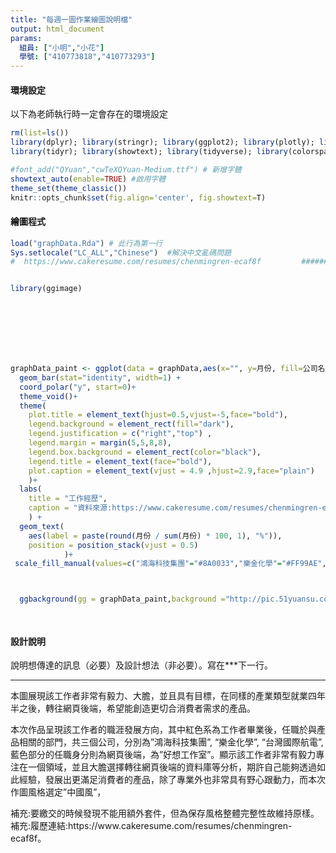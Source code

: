 ```yaml
---
title: "每週一圖作業繪圖說明檔"
output: html_document
params:
  組員: ["小明","小花"]  
  學號: ["410773818","410773293"]
---
```


#### 環境設定

以下為老師執行時一定會存在的環境設定
```r
rm(list=ls())
library(dplyr); library(stringr); library(ggplot2); library(plotly); library(lubridate); library(readr); library(colorspace); library(grDevices); library(shiny); library(shinyjs); library(scales)
library(tidyr); library(showtext); library(tidyverse); library(colorspace)

#font_add("QYuan","cwTeXQYuan-Medium.ttf") # 新增字體
showtext_auto(enable=TRUE) #啟用字體
theme_set(theme_classic())
knitr::opts_chunk$set(fig.align='center', fig.showtext=T)
```


#### 繪圖程式

```r
load("graphData.Rda") # 此行為第一行
Sys.setlocale("LC_ALL","Chinese")  #解決中文亂碼問題
#  https://www.cakeresume.com/resumes/chenmingren-ecaf8f         ###### 此為履歷link   ########


library(ggimage)




 



graphData_paint <- ggplot(data = graphData,aes(x="", y=月份, fill=公司名稱)) +
  geom_bar(stat="identity", width=1) +
  coord_polar("y", start=0)+
  theme_void()+
  theme(
    plot.title = element_text(hjust=0.5,vjust=-5,face="bold"),
    legend.background = element_rect(fill="dark"),
    legend.justification = c("right","top") ,
    legend.margin = margin(5,5,8,8),
    legend.box.background = element_rect(color="black"),
    legend.title = element_text(face="bold"),
    plot.caption = element_text(vjust = 4.9 ,hjust=2.9,face="plain")
    )+
  labs(
    title = "工作經歷",
    caption = "資料來源:https://www.cakeresume.com/resumes/chenmingren-ecaf8f"
    ) +
  geom_text(
    aes(label = paste(round(月份 / sum(月份) * 100, 1), "%")),
    position = position_stack(vjust = 0.5)
            )+
 scale_fill_manual(values=c("鴻海科技集團"="#8A0033","樂金化學"="#FF99AE","台灣國際航電"="#BE4A68" ,"好想工作室"="#004B9F"))



  ggbackground(gg = graphData_paint,background ="http://pic.51yuansu.com/pic/cover/00/19/70/57b7f70680489_610.jpg" )
  



```





#### 設計說明
說明想傳達的訊息（必要）及設計想法（非必要）。寫在***下一行。

*** 
本圖展現該工作者非常有毅力、大膽，並且具有目標，在同樣的產業類型就業四年半之後，轉往網頁後端，希望能創造更切合消費者需求的產品。


本次作品呈現該工作者的職涯發展方向，其中紅色系為工作者畢業後，任職於與產品相關的部門，共三個公司，分別為"鴻海科技集團", "樂金化學", "台灣國際航電",藍色部分的任職身分則為網頁後端，為"好想工作室"。顯示該工作者非常有毅力專注在一個領域，並且大膽選擇轉往網頁後端的資料庫等分析，期許自己能夠透過如此經驗，發展出更滿足消費者的產品，除了專業外也非常具有野心跟動力，而本次作圖風格選定"中國風"，

補充:要繳交的時候發現不能用額外套件，但為保存風格整體完整性故維持原樣。
補充:履歷連結:https://www.cakeresume.com/resumes/chenmingren-ecaf8f。














